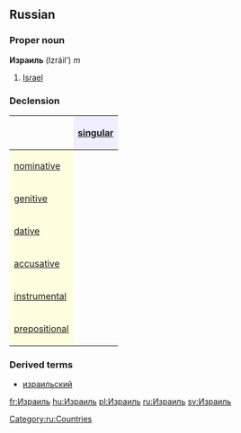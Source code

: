 ==Russian==
===Proper noun===
'''Израиль''' (Izráil’) ''m''

# [[Israel]]

===Declension===
{| border="1" cellpadding="4" cellspacing="0"
!
! style="background-color: #EFEFFF" align="center"|[[singular]]
|-
! style="background-color: #FFFFE0" align="left"|[[nominative case|nominative]]
| align="center"|{{RUchar|Изра́иль}}
|-
! style="background-color: #FFFFE0" align="left"|[[genitive case|genitive]]
| align="center"|{{RUchar|Изра́иля}}
|-
! style="background-color: #FFFFE0" align="left"|[[dative case|dative]]
| align="center"|{{RUchar|Изра́илю}}
|-
! style="background-color: #FFFFE0" align="left"|[[accusative case|accusative]]
| align="center"|{{RUchar|Изра́иль}}
|-
! style="background-color: #FFFFE0" align="left"|[[instrumental case|instrumental]]
| align="center"|{{RUchar|Изра́илем}}
|-
! style="background-color: #FFFFE0" align="left"|[[prepositional case|prepositional]]
| align="center"|{{RUchar|об Изра́иле}}
|}

===Derived terms===
*[[израильский]]

[[Category:ru:Countries]]

[[fr:Израиль]]
[[hu:Израиль]]
[[pl:Израиль]]
[[ru:Израиль]]
[[sv:Израиль]]